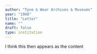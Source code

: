 ```yaml
---
author: "Tyne & Wear Archives & Museums"
year: "1968"
title: "Letter"
name: ""
draft: false
type: institution
---
```

I think this then appears as the content
